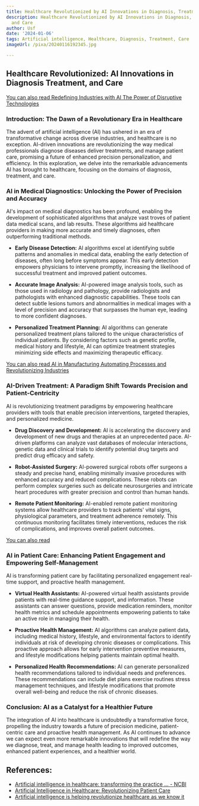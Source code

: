 ```yaml
---
title: Healthcare Revolutionized by AI Innovations in Diagnosis, Treatment, and Care
description: Healthcare Revolutionized by AI Innovations in Diagnosis, Treatment,
  and Care
author: Usf
date: '2024-01-06'
tags: Artificial intelligence, Healthcare, Diagnosis, Treatment, Care
imageUrl: /pixa/20240116192345.jpg

---
```

## Healthcare Revolutionized: AI  Innovations in Diagnosis Treatment, and Care

[You can also read Redefining Industries with AI The Power of Disruptive Technologies](Redefining%20Industries%20with%20AI%20The%20Power%20of%20Disruptive%20Technologies)


### Introduction: The Dawn of a Revolutionary Era in Healthcare

The advent  of artificial  intelligence (AI) has ushered in an era of transformative change across  diverse industries, and healthcare is no exception. AI-driven innovations  are revolutionizing the way medical professionals diagnose diseases deliver treatments, and manage patient care, promising a future of enhanced precision personalization, and efficiency. In this exploration, we delve into the remarkable advancements AI has brought  to healthcare, focusing on the domains of diagnosis, treatment, and care.

### AI in Medical  Diagnostics: Unlocking the Power of Precision and Accuracy

AI's impact on medical diagnostics has been profound, enabling the development of sophisticated algorithms that analyze vast troves of  patient  data medical scans, and lab results. These algorithms aid healthcare providers in making more accurate  and timely diagnoses, often outperforming traditional methods.

- **Early Disease Detection:** AI algorithms excel at identifying subtle  patterns and anomalies  in medical data, enabling the early detection of diseases, often long before symptoms  appear. This early detection empowers physicians to intervene promptly, increasing the likelihood  of successful treatment and improved patient outcomes.

- **Accurate Image Analysis:** AI-powered image  analysis tools, such as those used in radiology and pathology, provide radiologists and pathologists with enhanced diagnostic capabilities. These tools can detect subtle lesions tumors and abnormalities in  medical images with  a level of precision and accuracy that surpasses the  human eye, leading to more confident diagnoses.

- **Personalized Treatment Planning:**  AI algorithms can generate personalized treatment plans tailored to the unique  characteristics  of individual  patients. By considering factors such as genetic profile, medical history and lifestyle, AI can optimize treatment strategies minimizing  side effects and maximizing therapeutic efficacy.

[You can also read AI in Manufacturing Automating Processes and Revolutionizing Industries](AI%20in%20Manufacturing%20Automating%20Processes%20and%20Revolutionizing%20Industries)


### AI-Driven Treatment: A Paradigm Shift  Towards Precision and Patient-Centricity

AI is revolutionizing treatment paradigms by  empowering healthcare  providers with tools that enable precision interventions, targeted therapies, and personalized medicine.

- **Drug  Discovery and Development:** AI  is accelerating  the discovery and development of new drugs and therapies at an unprecedented pace. AI-driven platforms can analyze vast databases  of molecular interactions, genetic data  and clinical trials  to identify potential drug targets and  predict drug efficacy and safety.

- **Robot-Assisted Surgery:** AI-powered surgical robots offer  surgeons a steady and  precise hand, enabling minimally invasive procedures  with enhanced accuracy and reduced complications. These robots can perform complex surgeries such as delicate  neurosurgeries and intricate heart  procedures with greater precision and control than human hands.

-  **Remote Patient Monitoring:** AI-enabled remote patient monitoring systems allow healthcare providers to track patients' vital signs, physiological parameters, and  treatment adherence remotely. This continuous  monitoring facilitates timely interventions, reduces the risk of  complications, and  improves overall patient outcomes.

[You can  also read ]()


### AI in Patient  Care: Enhancing  Patient Engagement and Empowering Self-Management

AI is transforming patient care by facilitating personalized engagement real-time support, and proactive health management.

- **Virtual Health Assistants:** AI-powered virtual health assistants provide patients with  real-time guidance  support,  and information. These assistants can answer questions, provide medication reminders, monitor health metrics  and schedule appointments empowering patients to  take an  active role in managing their health.

- **Proactive Health Management:** AI algorithms can analyze patient  data, including medical  history, lifestyle, and environmental factors to identify individuals at risk of  developing chronic diseases or complications. This proactive approach allows  for early intervention preventive measures, and lifestyle  modifications helping patients maintain optimal  health.

- **Personalized Health Recommendations:** AI can generate personalized health recommendations tailored to individual needs and preferences. These recommendations can include diet plans exercise routines stress management techniques, and lifestyle modifications that promote overall  well-being and reduce the risk of chronic diseases.

### Conclusion: AI as a Catalyst  for a Healthier Future

The integration of  AI into healthcare is undoubtedly a transformative force, propelling the industry towards a future of precision medicine, patient-centric care and proactive health management. As  AI continues to advance we can expect even more remarkable  innovations that will redefine the  way we diagnose, treat, and manage health leading to improved  outcomes, enhanced patient experiences, and  a healthier  world.

## References:
- [Artificial intelligence in healthcare: transforming the practice ... - NCBI](https://www.ncbi.nlm.nih.gov/pmc/articles/PMC8285156/)
- [Artificial Intelligence in Healthcare: Revolutionizing Patient Care](https://www.linkedin.com/pulse/artificial-intelligence-healthcare-revolutionizing-patient-ilkof)
- [Artificial intelligence is helping revolutionize healthcare as we know it](https://www.jnj.com/innovation/artificial-intelligence-in-healthcare)
